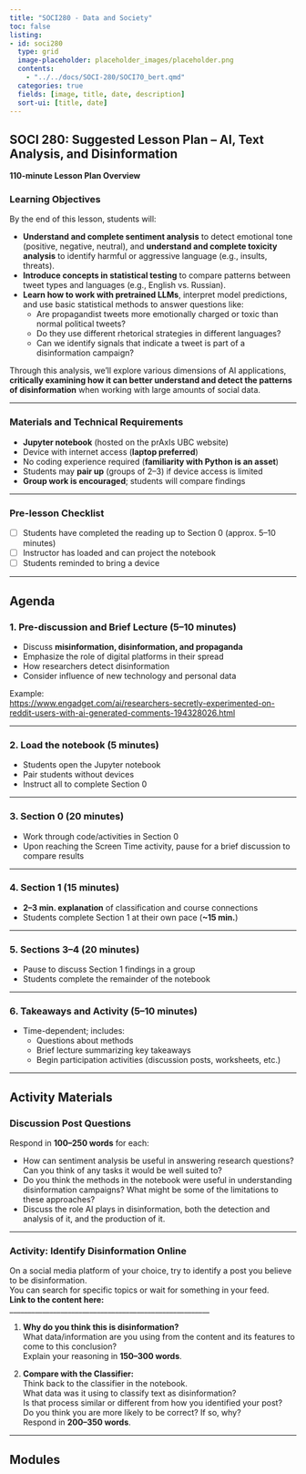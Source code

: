 ```yaml
---
title: "SOCI280 - Data and Society"
toc: false
listing:
- id: soci280
  type: grid
  image-placeholder: placeholder_images/placeholder.png
  contents:
    - "../../docs/SOCI-280/SOCI70_bert.qmd"
  categories: true
  fields: [image, title, date, description]
  sort-ui: [title, date]
---
```

## SOCI 280: Suggested Lesson Plan – AI, Text Analysis, and Disinformation

**110-minute Lesson Plan Overview**

### Learning Objectives

By the end of this lesson, students will:

- **Understand and complete sentiment analysis** to detect emotional tone (positive, negative, neutral), and **understand and complete toxicity analysis** to identify harmful or aggressive language (e.g., insults, threats).
- **Introduce concepts in statistical testing** to compare patterns between tweet types and languages (e.g., English vs. Russian).
- **Learn how to work with pretrained LLMs**, interpret model predictions, and use basic statistical methods to answer questions like:
    - Are propagandist tweets more emotionally charged or toxic than normal political tweets?
    - Do they use different rhetorical strategies in different languages?
    - Can we identify signals that indicate a tweet is part of a disinformation campaign?

Through this analysis, we’ll explore various dimensions of AI applications, **critically examining how it can better understand and detect the patterns of disinformation** when working with large amounts of social data.

---

### Materials and Technical Requirements

- **Jupyter notebook** (hosted on the prAxIs UBC website)
- Device with internet access (**laptop preferred**)
- No coding experience required (**familiarity with Python is an asset**)
- Students may **pair up** (groups of 2–3) if device access is limited
- **Group work is encouraged**; students will compare findings

---

### Pre-lesson Checklist

- [ ] Students have completed the reading up to Section 0 (approx. 5–10 minutes)
- [ ] Instructor has loaded and can project the notebook
- [ ] Students reminded to bring a device

---

## Agenda

### 1. Pre-discussion and Brief Lecture (5–10 minutes)

- Discuss **misinformation, disinformation, and propaganda**
- Emphasize the role of digital platforms in their spread
- How researchers detect disinformation
- Consider influence of new technology and personal data

Example:  
<https://www.engadget.com/ai/researchers-secretly-experimented-on-reddit-users-with-ai-generated-comments-194328026.html>

---

### 2. Load the notebook (5 minutes)

- Students open the Jupyter notebook
- Pair students without devices
- Instruct all to complete Section 0

---

### 3. Section 0 (20 minutes)

- Work through code/activities in Section 0
- Upon reaching the Screen Time activity, pause for a brief discussion to compare results

---

### 4. Section 1 (15 minutes)

- **2–3 min. explanation** of classification and course connections
- Students complete Section 1 at their own pace (**~15 min.**)

---

### 5. Sections 3–4 (20 minutes)

- Pause to discuss Section 1 findings in a group
- Students complete the remainder of the notebook

---

### 6. Takeaways and Activity (5–10 minutes)

- Time-dependent; includes:
    - Questions about methods
    - Brief lecture summarizing key takeaways
    - Begin participation activities (discussion posts, worksheets, etc.)

---

## Activity Materials

### Discussion Post Questions

Respond in **100–250 words** for each:

- How can sentiment analysis be useful in answering research questions? Can you think of any tasks it would be well suited to?
- Do you think the methods in the notebook were useful in understanding disinformation campaigns? What might be some of the limitations to these approaches?
- Discuss the role AI plays in disinformation, both the detection and analysis of it, and the production of it.

---

### Activity: Identify Disinformation Online

On a social media platform of your choice, try to identify a post you believe to be disinformation.  
You can search for specific topics or wait for something in your feed.  
**Link to the content here:** _______________________________________________________

1. **Why do you think this is disinformation?**  
   What data/information are you using from the content and its features to come to this conclusion?  
   Explain your reasoning in **150–300 words**.

2. **Compare with the Classifier:**  
   Think back to the classifier in the notebook.  
   What data was it using to classify text as disinformation?  
   Is that process similar or different from how you identified your post?  
   Do you think you are more likely to be correct? If so, why?  
   Respond in **200–350 words**.

---


## Modules

::: {#soci280}

:::


